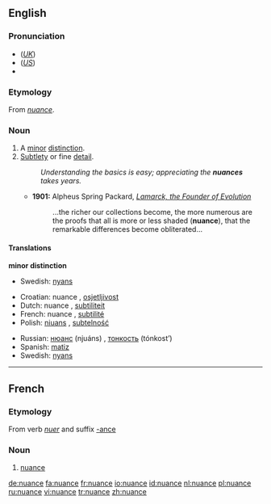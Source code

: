 {{was wotd|2007|February|1}}
{{wikipediadab}}
==English==

===Pronunciation===
*(''[[Received Pronunciation|UK]]'') {{IPA|/ˈnjuː.ɑːns/}}
*(''[[General American|US]]'') {{IPA|/ˈnuː.ɑːns/}}
*{{audio|en-us-nuance.ogg|Audio (US)}}

===Etymology===
From ''[[#French|nuance]]''.

===Noun===
{{en-noun}}

# A [[minor]] [[distinction]].
# [[subtle|Subtlety]] or fine [[detail]].
#: ''Understanding the basics is easy; appreciating the '''nuances''' takes years.''
#* '''1901:''' Alpheus Spring Packard, ''[http://books.google.com/books?vid=OCLC01513448&id=ZkB59HbB7VYC&pg=PA263&lpg=PA263&dq=nuance+date:1850-1950&as_brr=1 Lamarck, the Founder of Evolution]''
#*:...the richer our collections become, the more numerous are the proofs that all is more or less shaded ('''nuance'''), that the remarkable differences become obliterated...

====Translations====
'''minor distinction'''
*Swedish: [[nyans]] {{c}}

{{trans-top|subtlety or fine detail}}
*Croatian: nuance {{f}}, [[osjetljivost]] {{f}}
*Dutch: nuance {{f}}, [[subtiliteit]] {{f}}
*French: nuance {{f}}, [[subtilité]] {{f}}
*Polish: [[niuans ]] {{m}}, [[subtelność]] {{f}}
{{trans-mid}}
*Russian: [[нюанс]] (njuáns) {{m}}, [[тонкость]] (tónkost’) {{f}}
*Spanish: [[matiz]] {{f}}
*Swedish: [[nyans]] {{c}}
{{trans-bot}}

----

==French==
===Etymology===
From verb ''[[nuer]]'' and suffix [[-ance]]

===Noun===
{{fr-noun|f}}
#[[#Noun|nuance]]

[[de:nuance]]
[[fa:nuance]]
[[fr:nuance]]
[[io:nuance]]
[[id:nuance]]
[[nl:nuance]]
[[pl:nuance]]
[[ru:nuance]]
[[vi:nuance]]
[[tr:nuance]]
[[zh:nuance]]
